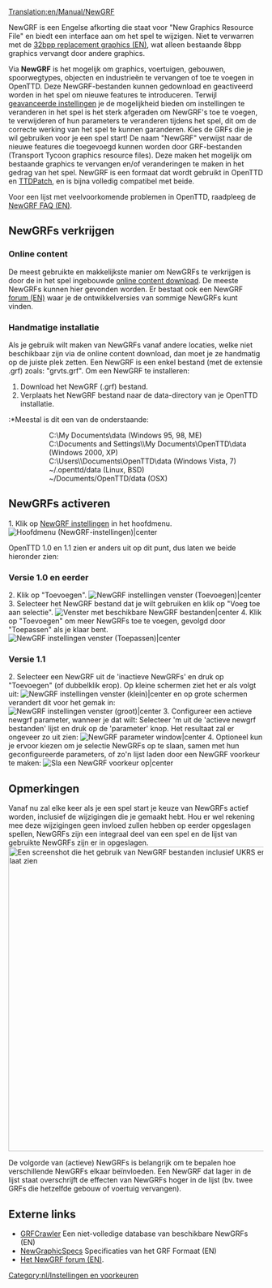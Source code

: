 [[Translation:en/Manual/NewGRF]]
{{nl/Inhoudsopgave}}

NewGRF is een Engelse afkorting die staat voor "New Graphics Resource File" en biedt een interface aan om het spel te wijzigen. Niet te verwarren met de [[en/Community/NewGRF/Playing with 32 bpp graphics|32bpp replacement graphics (EN)]], wat alleen bestaande 8bpp graphics vervangt door andere graphics.

Via '''NewGRF''' is het mogelijk om graphics, voertuigen, gebouwen, spoorwegtypes, objecten en industrieën te vervangen of toe te voegen in OpenTTD. Deze NewGRF-bestanden kunnen gedownload en geactiveerd worden in het spel om nieuwe features te introduceren. Terwijl [[nl/Archive/Manual/Settings/Geavanceerde instellingen|geavanceerde instellingen]] je de mogelijkheid bieden om instellingen te veranderen in het spel is het sterk afgeraden om NewGRF's toe te voegen, te verwijderen of hun parameters te veranderen tijdens het spel, dit om de correcte werking van het spel te kunnen garanderen. Kies de GRFs die je wil gebruiken voor je een spel start!
De naam "NewGRF" verwijst naar de nieuwe features die toegevoegd kunnen worden door GRF-bestanden (Transport Tycoon graphics resource files). Deze maken het mogelijk om bestaande graphics te vervangen en/of veranderingen te maken in het gedrag van het spel. NewGRF is een formaat dat wordt gebruikt in OpenTTD en [[nl/Archive/OpenTTD/TTDPatch|TTDPatch]], en is bijna volledig compatibel met beide.

Voor een lijst met veelvoorkomende problemen in OpenTTD, raadpleeg de [[en/Archive/Community/NewGRF FAQ|NewGRF FAQ (EN)]].

==NewGRFs verkrijgen==
=== Online content ===
De meest gebruikte en makkelijkste manier om NewGRFs te verkrijgen is door de in het spel ingebouwde [[nl/Manual/Online content|online content download]]. De meeste NewGRFs kunnen hier gevonden worden. Er bestaat ook een NewGRF [http://tt-forums.net/viewforum.php?f=26|ontwikkel forum (EN)] waar je de ontwikkelversies van sommige NewGRFs kunt vinden.

=== Handmatige installatie ===
Als je gebruik wilt maken van NewGRFs vanaf andere locaties, welke niet beschikbaar zijn via de online content download, dan moet je ze handmatig op de juiste plek zetten. Een NewGRF is een enkel bestand (met de extensie .grf) zoals: "grvts.grf". Om een NewGRF te installeren:
#Download het NewGRF (.grf) bestand.
#Verplaats het NewGRF bestand naar de data-directory van je OpenTTD installatie.
:*Meestal is dit een van de onderstaande:
::C:\My Documents\data (Windows 95, 98, ME)
::C:\Documents and Settings\<username>\My Documents\OpenTTD\data (Windows 2000, XP)
::C:\Users\<username>\Documents\OpenTTD\data (Windows Vista, 7)
::~/.openttd/data (Linux, BSD)
::~/Documents/OpenTTD/data (OSX)

==NewGRFs activeren==
1.   Klik op [[nl/Manual/NewGRF|NewGRF instellingen]] in het hoofdmenu.
[[File:en/Main window (NewGRF Settings).png|Hoofdmenu (NewGRF-instellingen)|center]]

OpenTTD 1.0 en 1.1 zien er anders uit op dit punt, dus laten we beide hieronder zien:
=== Versie 1.0 en eerder ===
2.   Klik op "Toevoegen".
[[File:en/NewGRF settings window (Add).png|NewGRF instellingen venster (Toevoegen)|center]]
3.   Selecteer het NewGRF bestand dat je wilt gebruiken en klik op "Voeg toe aan selectie".
[[File:en/Available NewGRF files window.png|Venster met beschikbare NewGRF bestanden|center]]
4.   Klik op "Toevoegen" om meer NewGRFs toe te voegen, gevolgd door "Toepassen" als je klaar bent.
[[File:en/NewGRF settings window (Apply).png|NewGRF instellingen venster (Toepassen)|center]]

=== Versie 1.1 ===
2.   Selecteer een NewGRF uit de 'inactieve NewGRFs' en druk op "Toevoegen" (of dubbelklik erop). Op kleine schermen ziet het er als volgt uit:
[[File:en/Newgrf addnew.png|NewGRF instellingen venster (klein)|center]]
en op grote schermen verandert dit voor het gemak in:
[[File:en/Newgrf config big.png|NewGRF instellingen venster (groot)|center]]
3.   Configureer een actieve newgrf parameter, wanneer je dat wilt: Selecteer 'm uit de 'actieve newgrf bestanden' lijst en druk op de 'parameter' knop. Het resultaat zal er ongeveer zo uit zien: [[File:en/Newgrf parameter.png|NewGRF parameter window|center]]
4.   Optioneel kun je ervoor kiezen om je selectie NewGRFs op te slaan, samen met hun geconfigureerde parameters, of zo'n lijst laden door een NewGRF voorkeur te maken:
[[File:en/Newgrf preset.png|Sla een NewGRF voorkeur op|center]]

==Opmerkingen==
Vanaf nu zal elke keer als je een spel start je keuze van NewGRFs actief worden, inclusief de wijzigingen die je gemaakt hebt. Hou er wel rekening mee deze wijzigingen geen invloed zullen hebben op eerder opgeslagen spellen, NewGRFs zijn een integraal deel van een spel en de lijst van gebruikte NewGRFs zijn er in opgeslagen.
[[File:en/Newgrfexampless.png|thumb|600px|center|Een screenshot die het gebruik van NewGRF bestanden inclusief UKRS en Newstations laat zien]]

De volgorde van (actieve) NewGRFs is belangrijk om te bepalen hoe verschillende NewGRFs elkaar beïnvloeden. Een NewGRF dat lager in de lijst staat overschrijft de effecten van NewGRFs hoger in de lijst (bv. twee GRFs die hetzelfde gebouw of voertuig vervangen).

== Externe links ==

* [http://grfcrawler.tt-forums.net/ GRFCrawler] Een niet-volledige database van beschikbare NewGRFs (EN)
* [http://wiki.ttdpatch.net/tiki-index.php?page=NewGraphicsSpecs NewGraphicSpecs] Specificaties van het GRF Formaat (EN)
* [http://www.tt-forums.net/viewforum.php?f=66 Het NewGRF forum (EN)].

{{en/Navbox NewGRF}}

[[Category:nl/Instellingen en voorkeuren]]